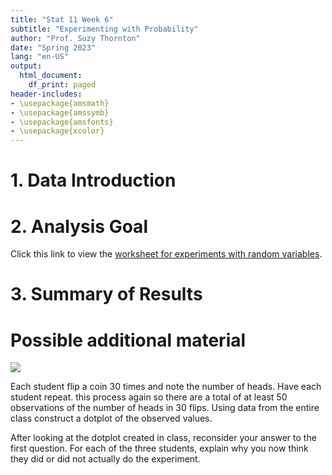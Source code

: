 ```yaml
---
title: "Stat 11 Week 6"
subtitle: "Experimenting with Probability" 
author: "Prof. Suzy Thornton"
date: "Spring 2023"
lang: "en-US"
output:
  html_document:
    df_print: paged
header-includes:
- \usepackage{amsmath}
- \usepackage{amssymb}
- \usepackage{amsfonts}
- \usepackage{xcolor}
---
```



# 1. Data Introduction 



# 2. Analysis Goal  



Click this link to view the [worksheet for experiments with random variables](https://profsuzy.github.io/Stat11/wk6-wksheet.html). 

# 3. Summary of Results  




# Possible additional material 


![](./images/wk6-spotthefake.png)


Each student flip a coin 30 times and note the number of heads. Have each student repeat. this process again so there are a total of at least 50 observations of the number of heads in 30 flips. Using data from the entire class construct a dotplot of the observed values. 


After looking at the dotplot created in class, reconsider your answer to the first question. For each of the three students, explain why you now think they did or did not actually do the experiment. 


